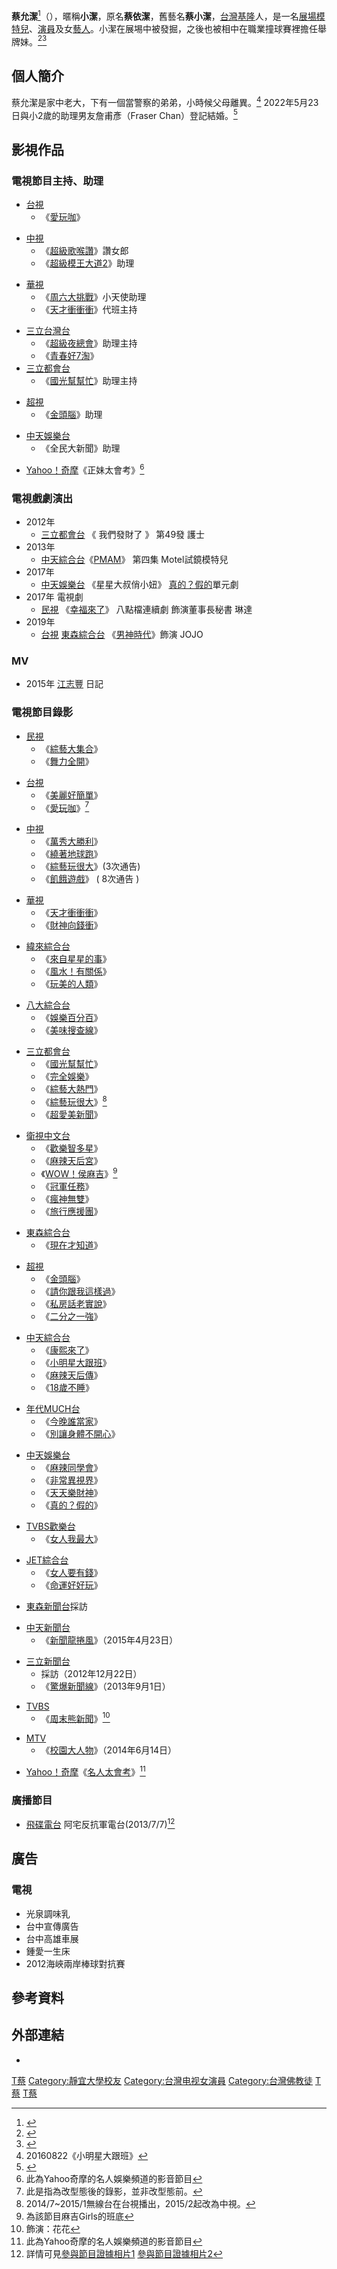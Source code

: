 {{藝人
| 姓名     = 蔡允潔
| 類型     = 女藝人
| 圖片     =
| 圖片尺寸 = 
| 圖片簡介 = 
| 本名     = 蔡依潔→蔡允潔
| 羅馬拼音 = 
| 英文名   = 
| 綽號     = 小潔
| 國籍     = {{ROC}}
| 民族     = 
| 籍貫     = 
| 出生日期 = {{birth date and age|1988|10|20}}
| 出生地點 = {{TWN}}[[基隆市|基隆市]]
| 配偶   = {{marriage|詹甫彥（Fraser Chan）|2022年5月23日}}
| 兒女 =
| 逝世日期 = 
| 逝世地點 = 
| 職業     = [[模特兒|模特兒]]、[[演員|演員]]、[[藝人|藝人]]
| 語言     = [[中華民國國語|國語]]、[[台語|台語]]
| 教育程度 = [[靜宜大學|靜宜大學]]企業管理學系
| 宗教信仰 = [[佛教|佛教]]
| 音樂類型 = 
| 演奏樂器 = 
| 出道作   =
| 出道日期 = 
| 活躍年代 = 2011年至今 
| 唱片公司 = 
| 經紀公司 = 格林藝能傳播有限公司（2011年－2013年）<br>源鑛娛樂（2014年－2016年）<br>不動心娛樂（2016年－2017年11月）<br>源鑛娛樂（2018年）<br>大藝娛樂（2018年－2019年）<br>藝騰娛樂有限公司（2020年－至今）
|網站 =[https://www.facebook.com/Cindytaste/ 蔡允潔Facebook粉絲團]
| 獎項    = 
}}
'''蔡允潔'''<ref>{{cite web|title=蔡小潔改名原因「粗俗不雅」　苦笑：對不起父母！|url=http://star.ettoday.net/news/650664|language=zh-hant|publisher=ETtoday 東森新聞雲|date=2016年2月20日|accessdate=2016年2月29日|archive-date=2019年12月21日|archive-url=https://web.archive.org/web/20191221043124/https://star.ettoday.net/news/650664|dead-url=no}}</ref>（{{bd|1988年|10月20日}}），暱稱'''小潔'''，原名'''蔡依潔'''，舊藝名'''蔡小潔'''，[[台灣|台灣]][[基隆|基隆]]人，是一名[[展場模特兒|展場模特兒]]、[[演員|演員]]及女[[藝人|藝人]]。小潔在展埸中被發掘，之後也被相中在職業撞球賽裡擔任舉牌妹。<ref name="tsai1" >{{cite news|title=F奶蔡小潔　被封最「胸」狠舉牌妹|url=http://www.ettoday.net/news/20120904/98102.htm|language=zh-hant|publisher=[[ETtoday_東森新聞雲|ETtoday 東森新聞雲]]|date=2012年9月4日|accessdate=2013年7月27日|archive-date=2015年9月24日|archive-url=https://web.archive.org/web/20150924034539/http://www.ettoday.net/news/20120904/98102.htm|dead-url=no}}</ref><ref name="tsai2" >{{cite web|url=https://tw.celebrity.yahoo.com/news/%E5%A8%9B%E6%A8%82%E6%98%9F%E6%AD%A3%E5%A6%B9-%E8%94%A1%E4%BE%9D%E6%BD%94-%E8%94%A1%E5%B0%8F%E6%BD%94-%E5%B8%AD%E6%8D%B2%E8%80%8C%E4%BE%86%E7%9A%84%E7%94%9C%E7%BE%8E%E6%97%8B%E9%A2%A8-102535738.html|language=zh-hant|title=【娛樂星正妹】蔡依潔（蔡小潔）／ 席捲而來的甜美旋風|publisher=Yahoo名人娛樂|date=2013年7月30日|accessdate=2013年7月30日|archive-date=2018年1月28日|archive-url=https://web.archive.org/web/20180128190751/https://tw.celebrity.yahoo.com/news/%E5%A8%9B%E6%A8%82%E6%98%9F%E6%AD%A3%E5%A6%B9-%E8%94%A1%E4%BE%9D%E6%BD%94-%E8%94%A1%E5%B0%8F%E6%BD%94-%E5%B8%AD%E6%8D%B2%E8%80%8C%E4%BE%86%E7%9A%84%E7%94%9C%E7%BE%8E%E6%97%8B%E9%A2%A8-102535738.html|dead-url=no}}</ref>

== 個人簡介 ==
蔡允潔是家中老大，下有一個當警察的弟弟，小時候父母離異。<ref>20160822《小明星大跟班》</ref> 2022年5月23日與小2歲的助理男友詹甫彥（Fraser Chan）登記結婚。<ref>{{cite web|title=蔡小潔完成登記「我變詹太太了」　爆料老公520計畫失算|url=https://star.ettoday.net/news/2257062|language=zh-hant|publisher=ETtoday 東森新聞雲|date=2022年5月23日|accessdate=2022年5月23日|dead-url=no}}</ref>

==影視作品==
===電視節目主持、助理===
*[[台視|台視]]
**《[[愛玩咖|愛玩咖]]》

*[[中視|中視]]
**《[[超級歌喉讚|超級歌喉讚]]》讚女郎
**《[[超級模王大道2|超級模王大道2]]》助理

*[[華視|華視]]
**《[[周六大挑戰|周六大挑戰]]》小天使助理
**《[[天才衝衝衝|天才衝衝衝]]》代班主持

*[[三立台灣台|三立台灣台]]
**《[[超級夜總會|超級夜總會]]》助理主持
**《[[青春好7淘|青春好7淘]]》
*[[三立都會台|三立都會台]]
**《[[國光幫幫忙|國光幫幫忙]]》助理主持

*[[超視|超視]]
**《[[金頭腦|金頭腦]]》助理

*[[中天娛樂台|中天娛樂台]]
**《全民大新聞》助理

*[[雅虎|Yahoo！奇摩]]《正妹太會考》<ref name="Fexam" >此為Yahoo奇摩的名人娛樂頻道的影音節目</ref>

=== 電視戲劇演出 ===
*2012年
**[[三立都會台|三立都會台]] 《 我們發財了 》 第49發 護士
*2013年
** [[中天綜合台|中天綜合台]]《[[PMAM|PMAM]]》 第四集 Motel試鏡模特兒
*2017年
** [[中天娛樂台|中天娛樂台]] 《星星大叔俏小妞》 [[真的？假的|真的？假的]]單元劇
*2017年 電視劇
** [[民視|民視]] 《[[幸福來了|幸福來了]]》 八點檔連續劇  飾演董事長秘書 琳達
*2019年 
** [[台視|台視]] [[東森綜合台|東森綜合台]] 《[[男神時代|男神時代]]》飾演 JOJO

===MV===
*2015年 [[江志豐|江志豐]] 日記

===電視節目錄影===
*[[民視|民視]]
**《[[綜藝大集合|綜藝大集合]]》
**《[[舞力全開_(節目)|舞力全開]]》

*[[台視|台視]]
**《[[美麗好簡單|美麗好簡單]]》
**《[[愛玩咖|愛玩咖]]》<ref name="ipalyer" >此是指為改型態後的錄影，並非改型態前。</ref>

*[[中視|中視]]
**《[[萬秀大勝利|萬秀大勝利]]》
**《[[繞著地球跑|繞著地球跑]]》
**《[[綜藝玩很大|綜藝玩很大]]》(3次通告)
**《[[飢餓遊戲_(電視節目)|飢餓遊戲]]》 ( 8次通告 )

*[[華視|華視]]
**《[[天才衝衝衝|天才衝衝衝]]》
**《[[財神向錢衝|財神向錢衝]]》

*[[緯來綜合台|緯來綜合台]]
**《[[來自星星的事|來自星星的事]]》
**《[[風水！有關係|風水！有關係]]》
**《[[玩美的人類|玩美的人類]]》

*[[八大綜合台|八大綜合台]]
**《[[娛樂百分百|娛樂百分百]]》
**《[[美味搜查線|美味搜查線]]》

*[[三立都會台|三立都會台]]
**《[[國光幫幫忙|國光幫幫忙]]》
**《[[完全娛樂|完全娛樂]]》
**《[[綜藝大熱門|綜藝大熱門]]》
**《[[綜藝玩很大|綜藝玩很大]]》<ref name="varietyplay" >2014/7~2015/1無線台在台視播出，2015/2起改為中視。</ref>
**《[[超愛美新聞|超愛美新聞]]》

*[[衛視中文台|衛視中文台]]
**《[[歡樂智多星|歡樂智多星]]》
**《[[麻辣天后宮|麻辣天后宮]]》
**《[[WOW！侯麻吉|WOW！侯麻吉]]》<ref>為該節目麻吉Girls的班底</ref>
**《[[冠軍任務|冠軍任務]]》
**《[[瘋神無雙|瘋神無雙]]》
**《[[旅行應援團|旅行應援團]]》

*[[東森綜合台|東森綜合台]]
**《[[現在才知道|現在才知道]]》

*[[超視|超視]]
**《[[金頭腦|金頭腦]]》
**《[[請你跟我這樣過|請你跟我這樣過]]》
**《[[私房話老實說|私房話老實說]]》
**《[[二分之一強|二分之一強]]》

*[[中天綜合台|中天綜合台]]
**《[[康熙來了|康熙來了]]》
**《[[小明星大跟班|小明星大跟班]]》
**《[[麻辣天后傳|麻辣天后傳]]》
**《[[18歲不睡|18歲不睡]]》

*[[年代MUCH台|年代MUCH台]] 
**《[[今晚誰當家|今晚誰當家]]》
**《[[別讓身體不開心|別讓身體不開心]]》 

*[[中天娛樂台|中天娛樂台]]
**《[[麻辣同學會|麻辣同學會]]》
**《[[非常異視界|非常異視界]]》
**《[[天天樂財神|天天樂財神]]》
**《[[真的？假的|真的？假的]]》

*[[TVBS歡樂台|TVBS歡樂台]]
**《[[女人我最大|女人我最大]]》 

*[[JET綜合台|JET綜合台]]
**《[[女人要有錢|女人要有錢]]》
**《[[命運好好玩|命運好好玩]]》

*[[東森新聞台|東森新聞台]]採訪

*[[中天新聞台|中天新聞台]]
**《[[新聞龍捲風|新聞龍捲風]]》（2015年4月23日）

*[[三立新聞台|三立新聞台]]
**採訪（2012年12月22日）
**《[[驚爆新聞線|驚爆新聞線]]》（2013年9月1日）

*[[TVBS|TVBS]]
**《[[周末熊新聞|周末熊新聞]]》<ref>飾演：花花</ref>

*[[MTV|MTV]]
**《[[校園大人物|校園大人物]]》（2014年6月14日）

*[[雅虎|Yahoo！奇摩]]《[[名人太會考|名人太會考]]》<ref name="beautyexam" >此為Yahoo奇摩的名人娛樂頻道的影音節目</ref>

===廣播節目===
*[[飛碟電台|飛碟電台]] 阿宅反抗軍電台(2013/7/7)<ref name="Otakuarmy" >詳情可見[https://www.facebook.com/photo.php?fbid=276375622500761&set=pb.153794608092197.-2207520000.1398419859.&type=3&permPage=1 參與節目證據相片1] [https://www.facebook.com/photo.php?fbid=276394869165503&set=pb.153794608092197.-2207520000.1398419859.&type=3&permPage=1 參與節目證據相片2]</ref>

==廣告==
===電視===
*光泉調味乳	
*台中宣傳廣告	
*台中高雄車展	
*鍾愛一生床	
*2012海峽兩岸棒球對抗賽

== 參考資料 ==
{{reflist}}

== 外部連結 ==
*{{Facebook|蔡允潔蔡小潔-153794608092197/|蔡允潔（蔡小潔）}}

[[Category:蔡姓|T蔡]]
[[Category:靜宜大學校友|Category:靜宜大學校友]]
[[Category:台灣电视女演員|Category:台灣电视女演員]]
[[Category:台灣佛教徒|Category:台灣佛教徒]]
[[Category:基隆市人|T蔡]]
[[Category:台灣女性模特兒|T蔡]]